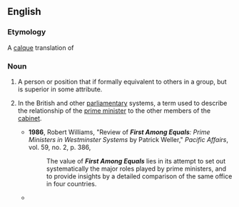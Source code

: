 ==English==

===Etymology===
A [[calque]] translation of {{etyl|la|en}} {{term|primus inter pares||lang=la}}

===Noun===
{{en-noun|head=[[first]] [[among]] [[equals]]|firsts among equals}}

# {{context|idiomatic}} A person or position that if formally equivalent to others in a group, but is superior in some attribute.
# {{context|British|politics}} In the British and other [[parliamentary]] systems, a term used to describe the relationship of the [[prime minister]] to the other members of the [[cabinet]].
#* '''1986''', Robert Williams, "Review of '''''First Among Equals''': Prime Ministers in Westminster Systems'' by Patrick Weller," ''Pacific Affairs'', vol. 59, no. 2, p. 386,
#*: The value of '''''First Among Equals''''' lies in its attempt to set out systematically the major roles played by prime ministers, and to provide insights by a detailed comparison of the same office in four countries.
#* {{quote-book|title=The Book I Won't be Writing and Other Essays‎|author=H. Y. Sharada Prasad|year=2003||page=40|passage=I wonder whether Margaret Thatcher, Harold Macmillan, Winston Churchill, Lloyd George, Benjamin Disraeli and William Gladstone (going back in time) thought of themselves as mere '''firsts among equals'''.}}